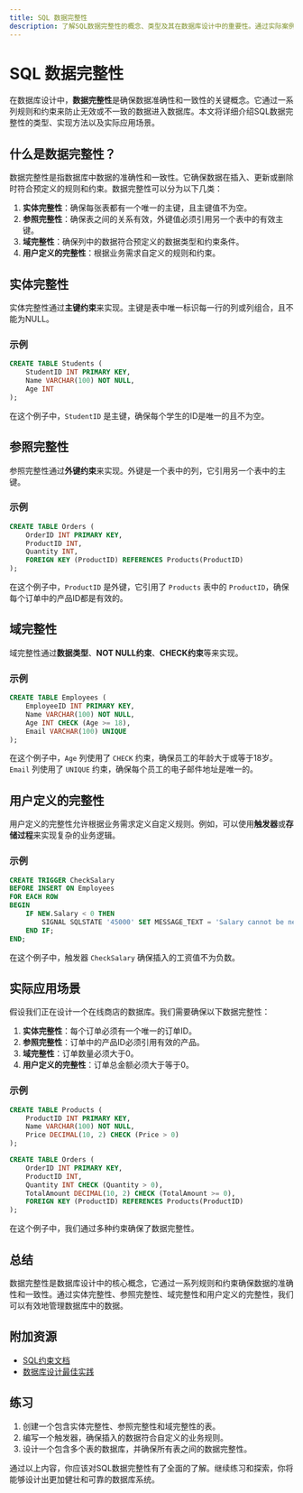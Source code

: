 ```yaml
---
title: SQL 数据完整性
description: 了解SQL数据完整性的概念、类型及其在数据库设计中的重要性。通过实际案例和代码示例，掌握如何确保数据的准确性和一致性。
---
```


# SQL 数据完整性

在数据库设计中，**数据完整性**是确保数据准确性和一致性的关键概念。它通过一系列规则和约束来防止无效或不一致的数据进入数据库。本文将详细介绍SQL数据完整性的类型、实现方法以及实际应用场景。

## 什么是数据完整性？

数据完整性是指数据库中数据的准确性和一致性。它确保数据在插入、更新或删除时符合预定义的规则和约束。数据完整性可以分为以下几类：

1. **实体完整性**：确保每张表都有一个唯一的主键，且主键值不为空。
2. **参照完整性**：确保表之间的关系有效，外键值必须引用另一个表中的有效主键。
3. **域完整性**：确保列中的数据符合预定义的数据类型和约束条件。
4. **用户定义的完整性**：根据业务需求自定义的规则和约束。

## 实体完整性

实体完整性通过**主键约束**来实现。主键是表中唯一标识每一行的列或列组合，且不能为NULL。

### 示例

```sql
CREATE TABLE Students (
    StudentID INT PRIMARY KEY,
    Name VARCHAR(100) NOT NULL,
    Age INT
);
```

在这个例子中，`StudentID` 是主键，确保每个学生的ID是唯一的且不为空。

## 参照完整性

参照完整性通过**外键约束**来实现。外键是一个表中的列，它引用另一个表中的主键。

### 示例

```sql
CREATE TABLE Orders (
    OrderID INT PRIMARY KEY,
    ProductID INT,
    Quantity INT,
    FOREIGN KEY (ProductID) REFERENCES Products(ProductID)
);
```

在这个例子中，`ProductID` 是外键，它引用了 `Products` 表中的 `ProductID`，确保每个订单中的产品ID都是有效的。

## 域完整性

域完整性通过**数据类型**、**NOT NULL约束**、**CHECK约束**等来实现。

### 示例

```sql
CREATE TABLE Employees (
    EmployeeID INT PRIMARY KEY,
    Name VARCHAR(100) NOT NULL,
    Age INT CHECK (Age >= 18),
    Email VARCHAR(100) UNIQUE
);
```

在这个例子中，`Age` 列使用了 `CHECK` 约束，确保员工的年龄大于或等于18岁。`Email` 列使用了 `UNIQUE` 约束，确保每个员工的电子邮件地址是唯一的。

## 用户定义的完整性

用户定义的完整性允许根据业务需求定义自定义规则。例如，可以使用**触发器**或**存储过程**来实现复杂的业务逻辑。

### 示例

```sql
CREATE TRIGGER CheckSalary
BEFORE INSERT ON Employees
FOR EACH ROW
BEGIN
    IF NEW.Salary < 0 THEN
        SIGNAL SQLSTATE '45000' SET MESSAGE_TEXT = 'Salary cannot be negative';
    END IF;
END;
```

在这个例子中，触发器 `CheckSalary` 确保插入的工资值不为负数。

## 实际应用场景

假设我们正在设计一个在线商店的数据库。我们需要确保以下数据完整性：

1. **实体完整性**：每个订单必须有一个唯一的订单ID。
2. **参照完整性**：订单中的产品ID必须引用有效的产品。
3. **域完整性**：订单数量必须大于0。
4. **用户定义的完整性**：订单总金额必须大于等于0。

### 示例

```sql
CREATE TABLE Products (
    ProductID INT PRIMARY KEY,
    Name VARCHAR(100) NOT NULL,
    Price DECIMAL(10, 2) CHECK (Price > 0)
);

CREATE TABLE Orders (
    OrderID INT PRIMARY KEY,
    ProductID INT,
    Quantity INT CHECK (Quantity > 0),
    TotalAmount DECIMAL(10, 2) CHECK (TotalAmount >= 0),
    FOREIGN KEY (ProductID) REFERENCES Products(ProductID)
);
```

在这个例子中，我们通过多种约束确保了数据完整性。

## 总结

数据完整性是数据库设计中的核心概念，它通过一系列规则和约束确保数据的准确性和一致性。通过实体完整性、参照完整性、域完整性和用户定义的完整性，我们可以有效地管理数据库中的数据。

## 附加资源

- [SQL约束文档](https://www.w3schools.com/sql/sql_constraints.asp)
- [数据库设计最佳实践](https://www.sqlshack.com/database-design-best-practices/)

## 练习

1. 创建一个包含实体完整性、参照完整性和域完整性的表。
2. 编写一个触发器，确保插入的数据符合自定义的业务规则。
3. 设计一个包含多个表的数据库，并确保所有表之间的数据完整性。

通过以上内容，你应该对SQL数据完整性有了全面的了解。继续练习和探索，你将能够设计出更加健壮和可靠的数据库系统。